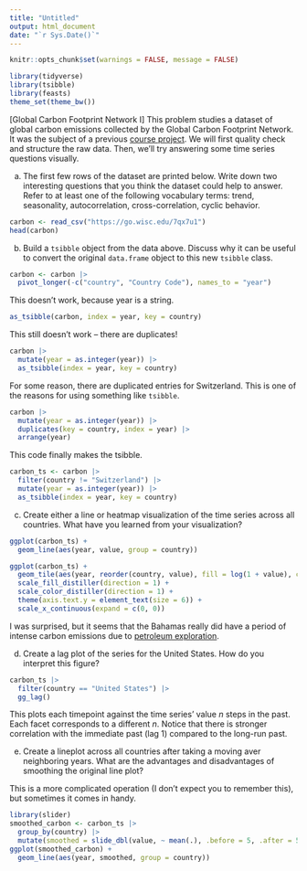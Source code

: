 ```yaml
---
title: "Untitled"
output: html_document
date: "`r Sys.Date()`"
---
```


```r
knitr::opts_chunk$set(warnings = FALSE, message = FALSE)
```

```r
library(tidyverse)
library(tsibble)
library(feasts)
theme_set(theme_bw())
```

[Global Carbon Footprint Network I] This problem studies a dataset of global
carbon emissions collected by the Global Carbon Footprint Network. It was the
subject of a previous [course
project](https://observablehq.com/@wang2274/milestone-4-team-4). We will first
quality check and structure the raw data. Then, we'll try answering some time
series questions visually.

a. The first few rows of the dataset are printed below. Write down 
two interesting questions that you think the dataset could help to answer.
Refer to at least one of the following vocabulary terms: trend, seasonality,
autocorrelation, cross-correlation, cyclic behavior.
    
```r
carbon <- read_csv("https://go.wisc.edu/7qx7u1")
head(carbon)
```
  
b. Build a `tsibble` object from the data above. Discuss why it can be
useful to convert the original `data.frame` object to this new `tsibble`
class.

```r
carbon <- carbon |>
  pivot_longer(-c("country", "Country Code"), names_to = "year")
```

This doesn't work, because year is a string.
```r
as_tsibble(carbon, index = year, key = country)
```

This still doesn't work -- there are duplicates!
```r
carbon |>
  mutate(year = as.integer(year)) |>
  as_tsibble(index = year, key = country)
```

For some reason, there are duplicated entries for Switzerland. This is one of
the reasons for using something like `tsibble`.
```r
carbon |>
  mutate(year = as.integer(year)) |>
  duplicates(key = country, index = year) |>
  arrange(year)
```

This code finally makes the tsibble.
```r
carbon_ts <- carbon |>
  filter(country != "Switzerland") |>
  mutate(year = as.integer(year)) |>
  as_tsibble(index = year, key = country)
```

c. Create either a line or heatmap visualization of the time series across all
countries. What have you learned from your visualization?

```r
ggplot(carbon_ts) +
  geom_line(aes(year, value, group = country))
```

```r
ggplot(carbon_ts) +
  geom_tile(aes(year, reorder(country, value), fill = log(1 + value), col = log(1 + value))) +
  scale_fill_distiller(direction = 1) +
  scale_color_distiller(direction = 1) +
  theme(axis.text.y = element_text(size = 6)) +
  scale_x_continuous(expand = c(0, 0))
```

I was surprised, but it seems that the Bahamas really did have a period of
intense carbon emissions due to [petroleum exploration](https://doi.org/10.1017/S0010417517000184).

d. Create a lag plot of the series for the United States. How do you
interpret this figure?

```r
carbon_ts |>
  filter(country == "United States") |>
  gg_lag()
```

This plots each timepoint against the time series' value $n$ steps in the past.
Each facet corresponds to a different $n$. Notice that there is stronger
correlation with the immediate past (lag 1) compared to the long-run past.

e. Create a lineplot across all countries after taking a moving aver
neighboring years. What are the advantages and disadvantages of smoothing
the original line plot?

This is a more complicated operation (I don't expect you to remember this), but
sometimes it comes in handy.

```r
library(slider)
smoothed_carbon <- carbon_ts |>
  group_by(country) |>
  mutate(smoothed = slide_dbl(value, ~ mean(.), .before = 5, .after = 5))
ggplot(smoothed_carbon) +
  geom_line(aes(year, smoothed, group = country))
```